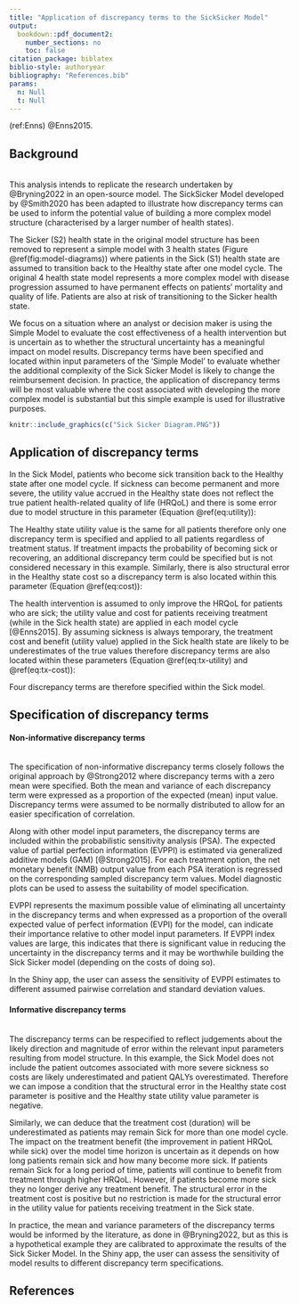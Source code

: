 ---
title: "Application of discrepancy terms to the SickSicker Model"
output:
  bookdown::pdf_document2:
    number_sections: no
    toc: false
citation_package: biblatex
biblio-style: authoryear
bibliography: "References.bib"
params:
  n: Null
  t: Null 
---
(ref:Enns) @Enns2015.

## Background

<br> This analysis intends to replicate the research undertaken by @Bryning2022 in an open-source model. The SickSicker Model developed by @Smith2020 has been adapted to illustrate how discrepancy terms can be used to inform the potential value of building a more complex model structure (characterised by a larger number of health states).

The Sicker (S2) health state in the original model structure has been removed to represent a simple model with 3 health states (Figure \@ref(fig:model-diagrams)) where patients in the Sick (S1) health state are assumed to transition back to the Healthy state after one model cycle. The original 4 health state model represents a more complex model with disease progression assumed to have permanent effects on patients' mortality and quality of life. Patients are also at risk of transitioning to the Sicker health state.

We focus on a situation where an analyst or decision maker is using the Simple Model to evaluate the cost effectiveness of a health intervention but is uncertain as to whether the structural uncertainty has a meaningful impact on model results. Discrepancy terms have been specified and located within input parameters of the 'Simple Model' to evaluate whether the additional complexity of the Sick Sicker Model is likely to change the reimbursement decision. In practice, the application of discrepancy terms will be most valuable where the cost associated with developing the more complex model is substantial but this simple example is used for illustrative purposes.

```{r model-diagrams, echo=FALSE, fig.cap="Sick Model (left) and Sick Sicker Model (right) adapted from (ref:Enns)", out.width = '49%', out.height="20%", fig.align='center', fig.show='hold'}
knitr::include_graphics(c("Sick Sicker Diagram.PNG"))
```

## Application of discrepancy terms

In the Sick Model, patients who become sick transition back to the Healthy state after one model cycle. If sickness can become permanent and more severe, the utility value accrued in the Healthy state does not reflect the true patient health-related quality of life (HRQoL) and there is some error due to model structure in this parameter (Equation \@ref(eq:utility)):

\begin{equation}
U^{Sick Sicker Model}_{Healthy} = U^{Sick Model}_{Healthy} + delta^{U}
(\#eq:utility)
\end{equation}

The Healthy state utility value is the same for all patients therefore only one discrepancy term is specified and applied to all patients regardless of treatment status. If treatment impacts the probability of becoming sick or recovering, an additional discrepancy term could be specified but is not considered necessary in this example. Similarly, there is also structural error in the Healthy state cost so a discrepancy term is also located within this parameter (Equation \@ref(eq:cost)):

\begin{equation}
C^{Sick Sicker Model}_{Healthy} = C^{Sick Model}_{Healthy} + delta^{C}
(\#eq:cost)
\end{equation}

The health intervention is assumed to only improve the HRQoL for patients who are sick; the utility value and cost for patients receiving treatment (while in the Sick health state) are applied in each model cycle [@Enns2015]. By assuming sickness is always temporary, the treatment cost and benefit (utility value) applied in the Sick health state are likely to be underestimates of the true values therefore discrepancy terms are also located within these parameters (Equation \@ref(eq:tx-utility) and \@ref(eq:tx-cost)):

\begin{equation}
U^{Sick Sicker Model}_{Sick, tx} = U^{Sick Model}_{Sick, tx} + delta^{U}_{tx}
(\#eq:tx-utility)
\end{equation}

\begin{equation}
C^{Sick Sicker Model}_{Sick, tx} = C^{Sick Model}_{Sick, tx} + delta^{C}_{tx}
(\#eq:tx-cost)
\end{equation}

Four discrepancy terms are therefore specified within the Sick model.

## Specification of discrepancy terms

#### Non-informative discrepancy terms
\
The specification of non-informative discrepancy terms closely follows the original approach by @Strong2012 where discrepancy terms with a zero mean were specified. Both the mean and variance of each discrepancy term were expressed as a proportion of the expected (mean) input value. Discrepancy terms were assumed to be normally distributed to allow for an easier specification of correlation.

Along with other model input parameters, the discrepancy terms are included within the probabilistic sensitivity analysis (PSA). The expected value of partial perfection information (EVPPI) is estimated via generalized additive models (GAM) [@Strong2015]. For each treatment option, the net monetary benefit (NMB) output value from each PSA iteration is regressed on the corresponding sampled discrepancy term values. Model diagnostic plots can be used to assess the suitability of model specification.

EVPPI represents the maximum possible value of eliminating all uncertainty in the discrepancy terms and when expressed as a proportion of the overall expected value of perfect information (EVPI) for the model, can indicate their importance relative to other model input parameters. If EVPPI index values are large, this indicates that there is significant value in reducing the uncertainty in the discrepancy terms and it may be worthwhile building the Sick Sicker model (depending on the costs of doing so).

In the Shiny app, the user can assess the sensitivity of EVPPI estimates to different assumed pairwise correlation and standard deviation values.

#### Informative discrepancy terms
\
The discrepancy terms can be respecified to reflect judgements about the likely direction and magnitude of error within the relevant input parameters resulting from model structure. In this example, the Sick Model does not include the patient outcomes associated with more severe sickness so costs are likely underestimated and patient QALYs overestimated. Therefore we can impose a condition that the structural error in the Healthy state cost parameter is positive and the Healthy state utility value parameter is negative.

Similarly, we can deduce that the treatment cost (duration) will be underestimated as patients may remain Sick for more than one model cycle. The impact on the treatment benefit (the improvement in patient HRQoL while sick) over the model time horizon is uncertain as it depends on how long patients remain sick and how many become more sick. If patients remain Sick for a long period of time, patients will continue to benefit from treatment through higher HRQoL. However, if patients become more sick they no longer derive any treatment benefit. The structural error in the treatment cost is positive but no restriction is made for the structural error in the utility value for patients receiving treatment in the Sick state.

In practice, the mean and variance parameters of the discrepancy terms would be informed by the literature, as done in @Bryning2022, but as this is a hypothetical example they are calibrated to approximate the results of the Sick Sicker Model. In the Shiny app, the user can assess the sensitivity of model results to different discrepancy term specifications.
\newpage {}

## References
